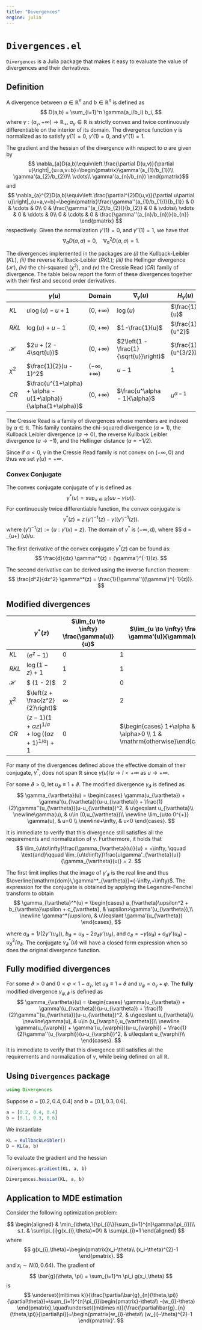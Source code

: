 ```yaml
---
title: "Divergences"
engine: julia
---
```


# `Divergences.el`

`Divergences` is a Julia package that makes it easy to evaluate the value of divergences and their derivatives. 

## Definition

A divergence between $a\in \mathbb{R}^n$ and $b\in\mathbb{R}^n$ is defined as
$$
D(a,b) = \sum_{i=1}^n \gamma(a_i/b_i) b_i,
$$
where $\gamma:(a_{\gamma},+\infty)\to\mathbb{R}_{+}$, $a_{\gamma}\in\mathbb{R}$ is strictly convex and twice continuously differentiable on the interior of its domain. The divergence function $\gamma$ is normalized as to satisfy $\gamma(1) = 0$, $\gamma'(1)=0$, and $\gamma''(1)=1$. 

The gradient and the hessian of the divergence with respect to $a$ are given by 
$$
\nabla_{a}D(a,b)\equiv\left.\frac{\partial D(u,v)}{\partial u}\right|_{u=a,v=b}=\begin{pmatrix}\gamma'(a_{1}/b_{1})\\
\gamma'(a_{2}/b_{2})\\
\vdots\\
\gamma'(a_{n}/b_{n})
\end{pmatrix}$$
and
$$
\nabla_{a}^{2}D(a,b)\equiv\left.\frac{\partial^{2}D(u,v)}{\partial u\partial u}\right|_{u=a,v=b}=\begin{pmatrix}\frac{\gamma''(a_{1}/b_{1})}{b_{1}} & 0 & \cdots & 0\\
0 & \frac{\gamma''(a_{2}/b_{2})}{b_{2}} & 0 & \vdots\\
\vdots & 0 & \ddots & 0\\
0 & \cdots & 0 & \frac{\gamma''(a_{n}/b_{n})}{b_{n}}
\end{pmatrix}
$$
respectively. Given the normalization $\gamma'(1)=0$, and $\gamma''(1)=1$, we have that
$$
\nabla_{a}D(a,a) = 0, \quad \nabla^2_{a}D(a,a) = 1.
$$

The divergences implemented in the packages are _(i)_ the Kullback-Leibler ($KL$), _(ii)_ the reverse Kullback-Leibler ($RKL$); _(iii)_ the Hellinger divergence ($\mathscr{H}$), _(iv)_ the chi-squared $(\chi^2)$, and _(v)_ the Cressie Read ($CR$) family of divergence. The table below report the form of these divergences together with their first and second order derivatives. 

<!-- 
This table has both arguments

| **Divergence**   | **$\gamma(u)$**                                                         | **$\nabla_\gamma(u)$**                           | **$H_\gamma(u)$**          |
| ---------------- | ----------------------------------------------------------------------- | ------------------------------------------------ | -------------------------- |
| $KL$             | $a \log\left(\frac{a}{b}\right) - a + b$                                | $\log\left(\frac{a}{b}\right)$                   | $\frac{1}{a}$              |
| $RKL$            | $-b \log\left(\frac{b}{a}\right) + a - b$                               | $-\frac{b}{a} + 1$                               | $\frac{b}{a^2}$            |
| $\mathscr{H}$    | $2a + \left(2 - 4\sqrt{\frac{a}{b}}\right)b$                            | $2\left(1 - \frac{1}{\sqrt{\frac{a}{b}}}\right)$ | $\frac{\sqrt{b}}{a^{3/2}}$ |
| **Chi-Squared**  | $\frac{1}{2}\frac{(a - b)^2}{b}$                                        | $\frac{a}{b} - 1$                                | $\frac{1}{b}$              |
| **Cressie-Read** | $\frac{(a/b)^{1+\alpha} + \alpha - (a/b)(1+\alpha)}{\alpha(1+\alpha)}b$ | $\frac{(a/b)^\alpha - 1}{\alpha}$                | $a^{\alpha-1}b^{-\alpha}$  | -->

|               | **$\gamma(u)$**                                                | Domain              | **$\nabla_\gamma(u)$**                 | **$H_\gamma(u)$**   |
| ------------- | -------------------------------------------------------------- | ------------------- | -------------------------------------- | ------------------- |
| $KL$          | $u \log(u) - u + 1$                                            | $(0,+\infty)$       | $\log(u)$                              | $\frac{1}{u}$       |
| $RKL$         | $\log(u) + u - 1$                                              | $(0,+\infty)$       | $1-\frac{1}{u}$                        | $\frac{1}{u^2}$     |
| $\mathscr{H}$ | $2u + (2 - 4\sqrt{u})$                                         | $(0,+\infty)$       | $2\left(1 - \frac{1}{\sqrt{u}}\right)$ | $\frac{1}{u^{3/2}}$ |
| $\chi^2$      | $\frac{1}{2}(u - 1)^2$                                         | $(-\infty,+\infty)$ | $u - 1$                                | $1$                 |
| $CR$          | $\frac{u^{1+\alpha} + \alpha - u(1+\alpha)}{\alpha(1+\alpha)}$ | $(0,+\infty)$       | $\frac{u^\alpha - 1}{\alpha}$          | $u^{\alpha-1}$      |

The Cressie Read is a family of divergences whose members are indexed by $\alpha\in\mathbb{R}$. This family contains the chi-squared divergence ($\alpha = 1$), the Kullback Leibler divergence ($a \to 0$), the reverse Kullback Leibler divergence ($a \to -1$), and the Hellinger distance ($a = -1/2$).

Since if $\alpha<0$,  $\gamma$ in the Cressie Read family is not convex on $(-\infty, 0)$ and thus we set $\gamma(u)=+\infty$. 

### Convex Conjugate

The convex conjugate conjugate of $\gamma$ is defined as
$$
\gamma^*(u) = \sup_{u\in\mathbb{R}} \left\{u\upsilon - \gamma(u)\right\}.
$$
For continuously twice differentiable function, the convex conjugate is
$$
\gamma^*(z) = z\,(\gamma')^{-1}(z)  - \gamma\left((\gamma')^{-1}(z)\right).
$$
where $(\gamma')^{-1}(z) := \{u: \gamma'(x) = z\}$. The domain of $\gamma^*$ is $(-\infty, d)$, where
$$
d = \lim_{u\to +\infty} \gamma(u)/u.

The first derivative of the convex conjugate $\gamma^*(z)$ can be found as:
$$
\frac{d}{dz} \gamma^*(z) = (\gamma')^{-1}(z).
$$

The second derivative can be derived using the inverse function theorem:
$$
\frac{d^2}{dz^2} \gamma^*(z) = \frac{1}{\gamma''((\gamma')^{-1}(z))}.
$$

## Modified divergences

|               | $\gamma^*(z)$                     | $\lim_{u \to \infty} \frac{\gamma(u)}{u}$ | $\lim_{u \to \infty} \frac{u \gamma'(u)}{\gamma(u)}$ |
| ------------- | --------------------------------- | --------------------------------------------- | -------------------------------------------------------- |
| $KL$          | $(e^z - 1)$                       | $0$                                           | $1$                                                      |
| $RKL$         | $\log(1 - z) + 1$                 | $1$                                           | $1$                                                      |
| $\mathscr{H}$ | $ (1 - 2\sqrt{1 - z})$           | $2$                                           | $0$                                                      |
| $\chi^2$      | $\left(z + \frac{z^2}{2}\right)$ | $\infty$                                      | $2$                                                      |
| $CR$          | $(z-1) (1+\alpha z)^{1/a}+\log \left((\alpha z+1)^{1/a}\right)+1$               | $0$                           | $\begin{cases} 1+\alpha & \alpha>0 \\ 1 & \mathrm{otherwise}\end{cases}$                                      |

For many of the divergences defined above the effective domain of their conjugate, $\gamma^*$, does not span $\mathbb{R}$ since $\gamma(u)/u \to l < +\infty$ as $u \to +\infty$. 

For some $\vartheta>0$, let $u_{\vartheta}\equiv 1+\vartheta$. The modified divergence $\gamma_{\vartheta}$ is defined as
$$
\gamma_{\vartheta}(u) = \begin{cases}
  \gamma(u_{\vartheta}) + \gamma'(u_{\vartheta})(u-u_{\vartheta}) + \frac{1}{2}\gamma''(u_{\vartheta})(u-u_{\vartheta})^2, & u\geqslant u_{\vartheta}\\
  \newline\gamma(u), & u\in (0,u_{\vartheta})\\
  \newline \lim_{u\to 0^{+}} \gamma(u), & u=0 \\
  \newline+\infty, &  u<0
\end{cases}.
$$

It is immediate to verify that this divergence still satisfies all the requirements and normalization of $\gamma$. Furthermore, it holds that
$$
  \lim_{u\to\infty}\frac{\gamma_{\vartheta}(u)}{u} = +\infty,
    \qquad \text{and}\qquad
  \lim_{u\to\infty}\frac{u\gamma'_{\vartheta}(u)}{\gamma_{\vartheta}(u)} = 2.
$$

The first limit implies that the image of $\gamma'_{\vartheta}$ is the real line and thus $\overline{\mathrm{dom}\,\gamma^*_{\vartheta}}=(-\infty,+\infty)$. The expression for the conjugate is obtained by applying the Legendre-Fenchel transform to obtain
$$
\gamma_{\vartheta}^*(u) =
\begin{cases}
  a_{\vartheta}\upsilon^2 + b_{\vartheta}\upsilon + c_{\vartheta}, & \upsilon>\gamma'(u_{\vartheta}),\\
  \newline \gamma^*(\upsilon), & u\leqslant \gamma'(u_{\vartheta})
\end{cases},
$$

where $a_{\vartheta} = 1/(2\gamma''(u_{\vartheta}))$,
$b_{\vartheta}=u_{\vartheta} - 2a_{\vartheta}\gamma'(u_{\vartheta})$,
and $c_{\vartheta}=-\gamma(u_{\vartheta}) +
a_{\vartheta}\gamma'(u_{\vartheta}) - u_{\vartheta}^2/a_{\vartheta}$.
The conjugate $\gamma_{\vartheta}^*(u)$ will have a closed form
expression when so does the original divergence function.

## Fully modified divergences

For some $\vartheta>0$ and $0 < \varphi < 1-a_{\gamma}$, let $u_{\vartheta}\equiv
1+\vartheta$ and $u_{\varphi} = a_{\gamma} + \varphi$.  The **fully**
modified divergence $\gamma_{\varphi, \vartheta}$ is defined as
$$
\gamma_{\vartheta}(u) = \begin{cases}
  \gamma(u_{\vartheta}) + \gamma'(u_{\vartheta})(u-u_{\vartheta}) + \frac{1}{2}\gamma''(u_{\vartheta})(u-u_{\vartheta})^2, & u\geqslant u_{\vartheta}\\
  \newline\gamma(u), & u\in (u_{\varphi},u_{\vartheta})\\
  \newline    \gamma(u_{\varphi}) + \gamma'(u_{\varphi})(u-u_{\varphi}) + \frac{1}{2}\gamma''(u_{\varphi})(u-u_{\varphi})^2, & u\leqslant u_{\varphi}\\
\end{cases}.
$$
It is immediate to verify that this divergence still satisfies all the
requirements and normalization of $\gamma$, while being defined on all
$\mathbb{R}$. 



## Using `Divergences` package

```julia
using Divergences
```

Suppose $a = [0.2, 0.4, 0.4]$ and $b = [0.1, 0.3, 0.6]$.

```julia
a = [0.2, 0.4, 0.4]
b = [0.1, 0.3, 0.6]
```

We instantiate 

```julia
KL = KullbackLeibler()
D = KL(a, b)
```

To evaluate the gradient and the hessian

```julia
Divergences.gradient(KL, a, b)
```

```julia
Divergences.hessian(KL, a, b)
```

## Application to MDE estimation

Consider the following optimization problem:

$$
\begin{aligned} & \min_{\theta,\{\pi_{i}\}}\sum_{i=1}^{n}\gamma(\pi_{i})\\
s.t. & \sum\pi_{i}g(x_{i},\theta)=0\\
 & \sum\pi_{i}=1
\end{aligned}
$$
where
$$
g(x_{i},\theta)=\begin{pmatrix}x_i-\theta\\
(x_i-\theta)^{2}-1
\end{pmatrix}.
$$
and $x_i\sim N(0,0.64)$. The gradient of 
$$
\bar{g}(\theta, \pi) = \sum_{i=1}^n \pi_i g(x_i,\theta)
$$ 
is 
$$
\underset{(m\times k)}{\frac{\partial\bar{g}_{n}(\theta,\pi)}{\partial\theta}}=\sum_{i=1}^{n}\pi_{i}\begin{pmatrix}-\theta\\
-(w_{i}-\theta)
\end{pmatrix},\quad\underset{(m\times n)}{\frac{\partial\bar{g}_{n}(\theta,\pi)}{\partial\pi}}=\begin{pmatrix}w_{i}-\theta\\
(w_{i}-\theta)^{2}-1
\end{pmatrix}'.
$$

